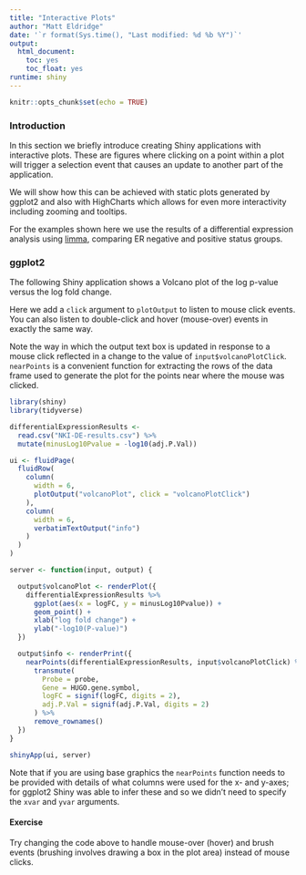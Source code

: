 ```yaml
---
title: "Interactive Plots"
author: "Matt Eldridge"
date: '`r format(Sys.time(), "Last modified: %d %b %Y")`'
output:
  html_document:
    toc: yes
    toc_float: yes
runtime: shiny
---
```


```r
knitr::opts_chunk$set(echo = TRUE)
```

### Introduction

In this section we briefly introduce creating Shiny applications with interactive plots. These are figures where clicking on a point within a plot will trigger a selection event that causes an update to another part of the application.

We will show how this can be achieved with static plots generated by ggplot2 and also with HighCharts which allows for even more interactivity including zooming and tooltips.

For the examples shown here we use the results of a differential expression analysis using [limma](https://bioconductor.org/packages/release/bioc/html/limma.html), comparing ER negative and positive status groups.

### ggplot2

The following Shiny application shows a Volcano plot of the log p-value versus the log fold change.

Here we add a `click` argument to `plotOutput` to listen to mouse click events. You can also listen to double-click and hover (mouse-over) events in exactly the same way.

Note the way in which the output text box is updated in response to a mouse click reflected in a change to the value of `input$volcanoPlotClick`. `nearPoints` is a convenient function for extracting the rows of the data frame used to generate the plot for the points near where the mouse was clicked.

```r
library(shiny)
library(tidyverse)

differentialExpressionResults <-
  read.csv("NKI-DE-results.csv") %>%
  mutate(minusLog10Pvalue = -log10(adj.P.Val))

ui <- fluidPage(
  fluidRow(
    column(
      width = 6,
      plotOutput("volcanoPlot", click = "volcanoPlotClick")
    ),
    column(
      width = 6,
      verbatimTextOutput("info")
    )
  )
)

server <- function(input, output) {

  output$volcanoPlot <- renderPlot({
    differentialExpressionResults %>%
      ggplot(aes(x = logFC, y = minusLog10Pvalue)) +
      geom_point() +
      xlab("log fold change") +
      ylab("-log10(P-value)")
  })

  output$info <- renderPrint({
    nearPoints(differentialExpressionResults, input$volcanoPlotClick) %>%
      transmute(
        Probe = probe,
        Gene = HUGO.gene.symbol,
        logFC = signif(logFC, digits = 2),
        adj.P.Val = signif(adj.P.Val, digits = 2)
      ) %>%
      remove_rownames()
  })
}

shinyApp(ui, server)
```

Note that if you are using base graphics the `nearPoints` function needs to be provided with details of what columns were used for the x- and y-axes; for ggplot2 Shiny was able to infer these and so we didn't need to specify the `xvar` and `yvar` arguments.

#### Exercise

Try changing the code above to handle mouse-over (hover) and brush events (brushing involves drawing a box in the plot area) instead of mouse clicks.


